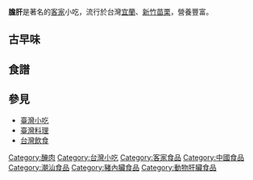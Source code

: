 {{Unreferenced |time=2008-03-24T02:44:47+00:00 }}
'''膽肝'''是著名的[[客家|客家]]小吃，流行於台灣[[宜蘭縣|宜蘭]]、[[新竹次都會區|新竹]][[苗栗縣|苗栗]]，營養豐富。
==古早味==
{{Fact|time=2008-01-12|
*早在1970年代以前，台灣逢年過節訪友都以紅紙盒、紙盒中透明可見膽肝饋贈之高價位高級[[禮品|禮品]]。
*當時西點[[麵包店|麵包店]]店門都懸掛豬膽乾十數副，任君挑選購買。
*現代幾乎已無此景象。}}

==食譜==
{{Fact|time=2008-01-12|
*取出健康[[豬膽|豬膽]]、[[豬肝|豬肝]]全副，裹以[[胡椒|胡椒]]、[[花椒|花椒]]、多量[[盐_(化学)|鹽]]、[[高梁酒|高梁酒]]醃漬。
*數日後豬膽肝已脫水，再置於陰涼乾燥處風乾呈現咖啡黑色，即可食用。
*食用時以菜刀切薄片，佐以烤[[烏魚子|烏魚子]]卵、新鮮[[青葱|青葱]]同食，香味四溢，口頰留香。
*通常為台菜宴席出菜第一道[[冷盤|冷盤]]菜。
*最早食用膽肝應是[[廣東|廣東]][[潮州菜|潮州菜]]。}}

==參見==
* [[臺灣小吃|臺灣小吃]]
* [[臺灣料理|臺灣料理]]
* [[台灣飲食|台灣飲食]]

{{food-stub}}

[[Category:醃肉|Category:醃肉]]
[[Category:台灣小吃|Category:台灣小吃]]
[[Category:客家食品|Category:客家食品]]
[[Category:中國食品|Category:中國食品]]
[[Category:潮汕食品|Category:潮汕食品]]
[[Category:豬內臟食品|Category:豬內臟食品]]
[[Category:動物肝臟食品|Category:動物肝臟食品]]